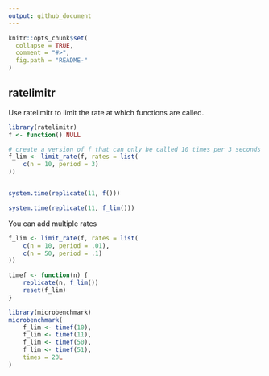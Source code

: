 ```yaml
---
output: github_document
---
```


<!-- README.md is generated from README.Rmd. Please edit that file -->

```r
knitr::opts_chunk$set(
  collapse = TRUE,
  comment = "#>",
  fig.path = "README-"
)
```

## ratelimitr
Use ratelimitr to limit the rate at which functions are called. 

```r
library(ratelimitr)
f <- function() NULL

# create a version of f that can only be called 10 times per 3 seconds
f_lim <- limit_rate(f, rates = list(
    c(n = 10, period = 3)
))


system.time(replicate(11, f()))

system.time(replicate(11, f_lim()))
```

You can add multiple rates
```r
f_lim <- limit_rate(f, rates = list(
    c(n = 10, period = .01),
    c(n = 50, period = .1)
))

timef <- function(n) {
    replicate(n, f_lim())
    reset(f_lim)
}

library(microbenchmark)
microbenchmark(
    f_lim <- timef(10),
    f_lim <- timef(11),
    f_lim <- timef(50),
    f_lim <- timef(51),
    times = 20L
)
```
